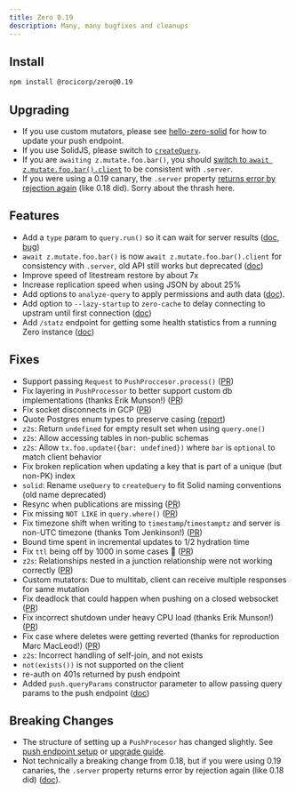 ```yaml
---
title: Zero 0.19
description: Many, many bugfixes and cleanups
---
```


## Install

```bash
npm install @rocicorp/zero@0.19
```

## Upgrading

- If you use custom mutators, please see [hello-zero-solid](https://github.com/rocicorp/hello-zero-solid/pull/18/files) for how to update your push endpoint.
- If you use SolidJS, please switch to [`createQuery`](https://github.com/rocicorp/hello-zero-solid/pull/18/files).
- If you are `awaiting z.mutate.foo.bar()`, you should [switch to `await z.mutate.foo.bar().client`](/docs/writing-data#waiting-for-mutator-result) to be consistent with `.server`.
- If you were using a 0.19 canary, the `.server` property [returns error by rejection again](/docs/writing-data#waiting-for-mutator-result) (like 0.18 did). Sorry about the thrash here.

## Features

- Add a `type` param to `query.run()` so it can wait for server results ([doc](/docs/reading-data#running-queries-once), [bug](https://bugs.rocicorp.dev/issue/3243))
- `await z.mutate.foo.bar()` is now `await z.mutate.foo.bar().client` for consistency with `.server`, old API still works but deprecated ([doc](/docs/writing-data#waiting-for-mutator-result))
- Improve speed of litestream restore by about 7x
- Increase replication speed when using JSON by about 25%
- Add options to `analyze-query` to apply permissions and auth data ([doc](/docs/debug/permissions#read-permissions)).
- Add option to `--lazy-startup` to `zero-cache` to delay connecting to upstram until first connection ([doc](/docs/zero-cache-config#lazy-startup))
- Add `/statz` endpoint for getting some health statistics from a running Zero instance ([doc](/docs/debug/slow-queries#statz))

## Fixes

- Support passing `Request` to `PushProccesor.process()` ([PR](https://github.com/rocicorp/mono/pull/4214))
- Fix layering in `PushProcessor` to better support custom db implementations (thanks Erik Munson!) ([PR](https://github.com/rocicorp/mono/pull/4251))
- Fix socket disconnects in GCP ([PR](https://github.com/rocicorp/mono/pull/4173))
- Quote Postgres enum types to preserve casing ([report](https://discord.com/channels/830183651022471199/1358217995188437074/1358218))
- `z2s`: Return `undefined` for empty result set when using `query.one()`
- `z2s`: Allow accessing tables in non-public schemas
- `z2s`: Allow `tx.foo.update({bar: undefined})` where `bar` is `optional` to match client behavior
- Fix broken replication when updating a key that is part of a unique (but non-PK) index
- `solid`: Rename `useQuery` to `createQuery` to fit Solid naming conventions (old name deprecated)
- Resync when publications are missing ([PR](https://github.com/rocicorp/mono/pull/4205))
- Fix missing `NOT LIKE` in `query.where()` ([PR](https://github.com/rocicorp/mono/pull/4217))
- Fix timezone shift when writing to `timestamp`/`timestamptz` and server is non-UTC timezone (thanks Tom Jenkinson!) ([PR](https://github.com/rocicorp/mono/pull/4216))
- Bound time spent in incremental updates to 1/2 hydration time
- Fix `ttl` being off by 1000 in some cases 😬 ([PR](https://github.com/rocicorp/mono/pull/4225))
- `z2s`: Relationships nested in a junction relationship were not working correctly ([PR](https://github.com/rocicorp/mono/pull/4221))
- Custom mutators: Due to multitab, client can receive multiple responses for same mutation
- Fix deadlock that could happen when pushing on a closed websocket ([PR](https://github.com/rocicorp/mono/pull/4256))
- Fix incorrect shutdown under heavy CPU load (thanks Erik Munson!) ([PR](https://github.com/rocicorp/mono/pull/4252))
- Fix case where deletes were getting reverted (thanks for reproduction Marc MacLeod!) ([PR](https://github.com/rocicorp/mono/pull/4282))
- `z2s`: Incorrect handling of self-join, and not exists
- `not(exists())` is not supported on the client
- re-auth on 401s returned by push endpoint
- Added `push.queryParams` constructor parameter to allow passing query params to the push endpoint ([doc](/docs/writing-data#setting-up-the-server))

## Breaking Changes

- The structure of setting up a `PushProcesor` has changed slightly. See [push endpoint setup](/docs/writing-data#setting-up-the-server) or [upgrade guide](#upgrading).
- Not technically a breaking change from 0.18, but if you were using 0.19 canaries, the `.server` property returns error by rejection again (like 0.18 did) ([doc](/docs/writing-data#waiting-for-mutator-result)).
